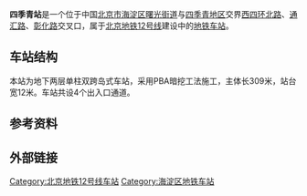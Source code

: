 {{for|杭州地铁工程名为四季青的车站|观音塘站}}
{{BJ Future infrastructure}}{{future public transportation}}
{{NoteTA
|G1=Railway}}
{{Infobox station
|name = 四季青
|eng_name = Sijiqing
|livery = 
|linecolour = {{北京地铁颜色|12}}
|image = Construction site of Sijiqing Station (20201210121848).jpg
|caption = 车站工地（2020年12月）
|other_name = 
|country = {{PRC}}
|borough = [[北京市|北京市]][[海淀区|海淀区]][[曙光街道_(北京市)|曙光街道]]与[[四季青地区|四季青地区]]交界
|address = [[北京四环路|西四环北路]]、[[通汇路|通汇路]]、[[彰化路|彰化路]]交叉口
|coordinates = {{coord|39.943732|N|116.267568|E|display=inline,title|type:railwaystation}}
|elevation = 
|operator = [[北京市地铁运营有限公司|北京市地铁运营有限公司]]
|lines = {{北京地铁线路名|12|SL}}
|distance = 
|platform = 2座[[岛式站台|岛式站台]]
|tracks = 2条
|bus_routes = 
|bus_stands = 
|connections = 
|structure = 地下车站
|hall = 
|depth = 
|levels = 
|interchange = 
|exits = 
|elevator = 
|escalator = 
|architect = 
|architectural_style = 
|colour = 
|type = 
|status = 建设中
|code = 
|zone = 
|classification = 
|website = 
|built = 
|opened = 
|opening = 
|pass_year = 
|passengers = 
|pass_system = 
|pass_rank = 
|mpassengers = 
|trains = 
|station_hours = 
|hours = 
|first = 
|last = 
|adjacent = {{adjacent stations|system=北京地铁|line=12|right=远大路|type=建设中|note-mid={{BJS Dater|3||time|开通}}}}
|other_services = 
|route_map = 
}}
'''四季青站'''是一个位于中国[[北京市|北京市]][[海淀区|海淀区]][[曙光街道_(北京市)|曙光街道]]与[[四季青地区|四季青地区]]交界[[北京四环路|西四环北路]]、[[通汇路|通汇路]]、[[彰化路|彰化路]]交叉口，属于[[北京地铁|北京地铁]][[北京地铁12号线|12号线]]建设中的[[地铁车站|地铁车站]]。

== 车站结构 ==
本站为地下两层单柱双跨岛式车站，采用PBA暗挖工法施工，主体长309米，站台宽12米。车站共设4个出入口通道。

== 参考资料 ==
{{reflist}}

== 外部链接 ==
{{Commonscat|Sijiqing Station (Beijing)}}
{{北京地铁12号线}}
[[Category:北京地铁12号线车站|Category:北京地铁12号线车站]]
[[Category:海淀区地铁车站|Category:海淀区地铁车站]]